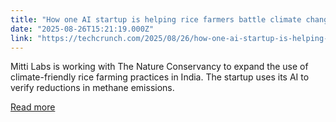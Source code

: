 ```yaml
---
title: "How one AI startup is helping rice farmers battle climate change"
date: "2025-08-26T15:21:19.000Z"
link: "https://techcrunch.com/2025/08/26/how-one-ai-startup-is-helping-rice-farmers-battle-climate-change/"
---
```


Mitti Labs is working with The Nature Conservancy to expand the use of climate-friendly rice farming practices in India. The startup uses its AI to verify reductions in methane emissions.

[Read more](https://techcrunch.com/2025/08/26/how-one-ai-startup-is-helping-rice-farmers-battle-climate-change/)
